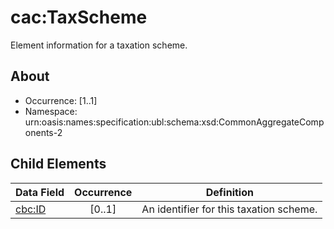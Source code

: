 # cac:TaxScheme
Element information for a taxation scheme.

## About
* Occurrence: [1..1]
* Namespace: urn:oasis:names:specification:ubl:schema:xsd:CommonAggregateComponents-2


## Child Elements

| Data Field                   | Occurrence | Definition                                                                                          |
|------------------------------|:----------:|-----------------------------------------------------------------------------------------------------|
| [cbc:ID](./tax-scheme/id.mdx)          |   [0..1]   | An identifier for this taxation scheme.                                                                                                                      |
